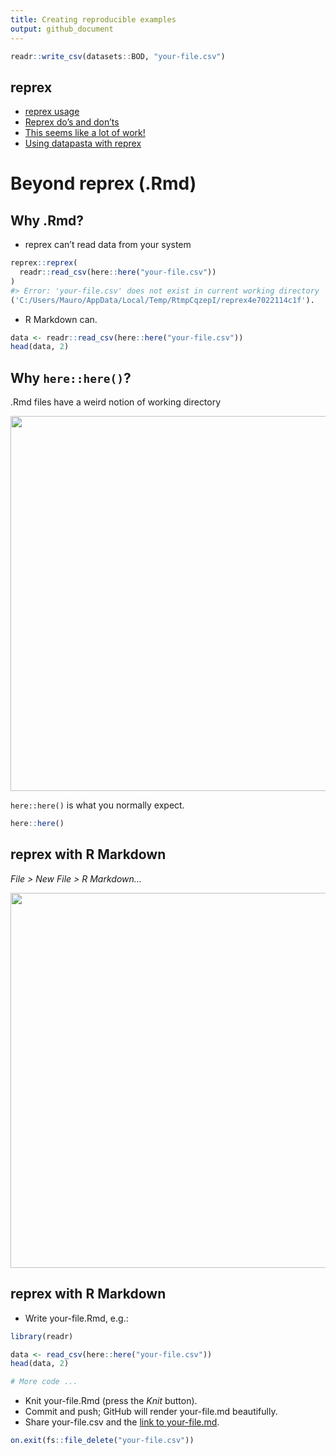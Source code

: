 ```yaml
---
title: Creating reproducible examples
output: github_document
---
```


```r
readr::write_csv(datasets::BOD, "your-file.csv")
```


## reprex

* [reprex usage](https://reprex.tidyverse.org/index.html#usage)
* [Reprex do’s and don’ts](https://reprex.tidyverse.org/articles/reprex-dos-and-donts.html)
* [This seems like a lot of work!](https://reprex.tidyverse.org/articles/reprex-dos-and-donts.html#this-seems-like-a-lot-of-work)
* [Using datapasta with reprex](https://reprex.tidyverse.org/articles/articles/datapasta-reprex.html)



# Beyond reprex (.Rmd)


## Why .Rmd?

* reprex can't read data from your system

```r
reprex::reprex(
  readr::read_csv(here::here("your-file.csv"))
)
#> Error: 'your-file.csv' does not exist in current working directory
('C:/Users/Mauro/AppData/Local/Temp/RtmpCqzepI/reprex4e7022114c1f').
```

* R Markdown can.

```r
data <- readr::read_csv(here::here("your-file.csv"))
head(data, 2)
```



## Why `here::here()`?

.Rmd files have a weird notion of working directory

<img src="https://i.imgur.com/2RQA3Kf.png" width=600/>

`here::here()` is what you normally expect.

```r
here::here()
```



## reprex with R Markdown

_File > New File > R Markdown..._

<img src="https://i.imgur.com/JcJYQXy.png" width=600 />



## reprex with R Markdown

* Write your-file.Rmd, e.g.:

```r
library(readr)

data <- read_csv(here::here("your-file.csv"))
head(data, 2)

# More code ...
```

* Knit your-file.Rmd (press the _Knit_ button).
* Commit and push; GitHub will render your-file.md beautifully.
* Share your-file.csv and the [link to your-file.md](https://github.com/2DegreesInvesting/ds-incubator/blob/master/2019-12-10_reprex.md).



```r
on.exit(fs::file_delete("your-file.csv"))
```

